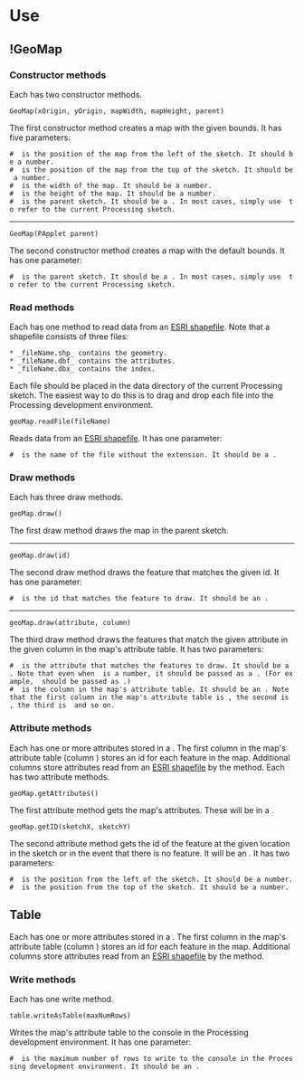 =Use=

==!GeoMap==

===Constructor methods===

Each {{{GeoMap}}} has two constructor methods.

<a name="constructor_bounds_parent">
<code language="processing">GeoMap(xOrigin, yOrigin, mapWidth, mapHeight, parent)</code>
</a>

The first constructor method creates a map with the given bounds. It has five parameters:

 # {{{xOrigin}}} is the position of the map from the left of the sketch. It should be a number.
 # {{{yOrigin}}} is the position of the map from the top of the sketch. It should be a number.
 # {{{mapWidth}}} is the width of the map. It should be a number.
 # {{{mapHeight}}} is the height of the map. It should be a number.
 # {{{parent}}} is the parent sketch. It should be a {{{PApplet}}}. In most cases, simply use {{{this}}} to refer to the current Processing sketch.

----
<a name="constructor_parent">
<code language="processing">GeoMap(PApplet parent)</code>
</a>

The second constructor method creates a map with the default bounds. It has one parameter:

 # {{{parent}}} is the parent sketch. It should be a {{{PApplet}}}. In most cases, simply use {{{this}}} to refer to the current Processing sketch.

===Read methods===

Each {{{GeoMap}}} has one method to read data from an [http://en.wikipedia.org/wiki/Shapefile ESRI shapefile]. Note that a shapefile consists of three files:

 * _fileName.shp_ contains the geometry.
 * _fileName.dbf_ contains the attributes.
 * _fileName.dbx_ contains the index.

Each file should be placed in the data directory of the current Processing sketch. The easiest way to do this is to drag and drop each file into the Processing development environment.

<code language="processing">geoMap.readFile(fileName)</code>

Reads data from an [http://en.wikipedia.org/wiki/Shapefile ESRI shapefile]. It has one parameter:

 # {{{fileName}}} is the name of the file without the extension. It should be a {{{String}}}.

===Draw methods===

Each {{{GeoMap}}} has three draw methods.

<code language="processing">geoMap.draw()</code>

The first draw method draws the map in the parent sketch.

----
<code language="processing">geoMap.draw(id)</code>

The second draw method draws the feature that matches the given id. It has one parameter:

 # {{{id}}} is the id that matches the feature to draw. It should be an {{{int}}}.

----
<code language="processing">geoMap.draw(attribute, column)</code>

The third draw method draws the features that match the given attribute in the given column in the map's attribute table. It has two parameters:

 # {{{attribute}}} is the attribute that matches the features to draw. It should be a {{{String}}}. Note that even when {{{attribute}}} is a number, it should be passed as a {{{String}}}. (For example, {{{500}}} should be passed as {{{"500"}}}.)
 # {{{column}}} is the column in the map's attribute table. It should be an {{{int}}}. Note that the first column in the map's attribute table is {{{0}}}, the second is {{{1}}}, the third is {{{2}}} and so on.

===Attribute methods===

Each {{{GeoMap}}} has one or more attributes stored in a {{{Table}}}. The first column in the map's attribute table (column {{{0}}}) stores an id for each feature in the map. Additional columns store attributes read from an [http://en.wikipedia.org/wiki/Shapefile ESRI shapefile] by the {{{geoMap.readFile()}}} method. Each {{{GeoMap}}} has two attribute methods.

<code language="processing">geoMap.getAttributes()</code>

The first attribute method gets the map's attributes. These will be in a {{{Table}}}.

<code language="processing">geoMap.getID(sketchX, sketchY)</code>

The second attribute method gets the id of the feature at the given location in the sketch or {{{-1}}} in the event that there is no feature. It will be an {{{int}}}. It has two parameters:

 # {{{sketchX}}} is the position from the left of the sketch. It should be a number.
 # {{{sketchY}}} is the position from the top of the sketch. It should be a number.

==Table==

Each {{{GeoMap}}} has one or more attributes stored in a {{{Table}}}. The first column in the map's attribute table (column {{{0}}}) stores an id for each feature in the map. Additional columns store attributes read from an [http://en.wikipedia.org/wiki/Shapefile ESRI shapefile] by the {{{geoMap.readFile()}}} method.

===Write methods===

Each {{{Table}}} has one write method.

<code language="processing">table.writeAsTable(maxNumRows)</code>

Writes the map's attribute table to the console in the Processing development environment. It has one parameter:

 # {{{maxNumRows}}} is the maximum number of rows to write to the console in the Processing development environment. It should be an {{{int}}}.